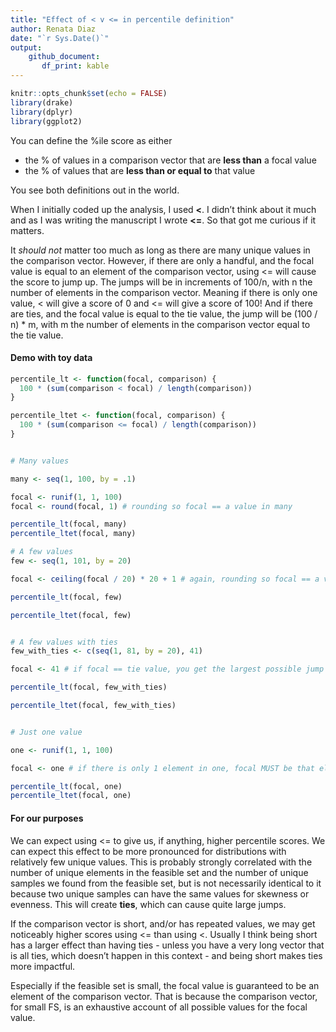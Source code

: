 ```yaml
---
title: "Effect of < v <= in percentile definition"
author: Renata Diaz
date: "`r Sys.Date()`"
output: 
    github_document:
       df_print: kable
---
```


```r
knitr::opts_chunk$set(echo = FALSE)
library(drake)
library(dplyr)
library(ggplot2)

```

You can define the %ile score as either 

- the % of values in a comparison vector that are **less than** a focal value
- the % of values that are **less than or equal to** that value

You see both definitions out in the world.

When I initially coded up the analysis, I used **<**. I didn't think about it much and as I was writing the manuscript I wrote **<=**. So that got me curious if it matters. 

It *should not* matter too much as long as there are many unique values in the comparison vector. However, if there are only a handful, and the focal value is equal to an element of the comparison vector, using <= will cause the score to jump up. The jumps will be in increments of 100/n, with n the number of elements in the comparison vector. Meaning if there is only one value, < will give a score of 0 and <= will give a score of 100! And if there are ties, and the focal value is equal to the tie value, the jump will be (100 / n) * m, with m the number of elements in the comparison vector equal to the tie value. 

#### Demo with toy data

```r

percentile_lt <- function(focal, comparison) {
  100 * (sum(comparison < focal) / length(comparison))
}

percentile_ltet <- function(focal, comparison) {
  100 * (sum(comparison <= focal) / length(comparison))
}


# Many values

many <- seq(1, 100, by = .1)

focal <- runif(1, 1, 100)
focal <- round(focal, 1) # rounding so focal == a value in many

percentile_lt(focal, many)
percentile_ltet(focal, many) 

# A few values
few <- seq(1, 101, by = 20)

focal <- ceiling(focal / 20) * 20 + 1 # again, rounding so focal == a value in few 

percentile_lt(focal, few)

percentile_ltet(focal, few)


# A few values with ties
few_with_ties <- c(seq(1, 81, by = 20), 41)

focal <- 41 # if focal == tie value, you get the largest possible jump

percentile_lt(focal, few_with_ties)

percentile_ltet(focal, few_with_ties)


# Just one value

one <- runif(1, 1, 100)

focal <- one # if there is only 1 element in one, focal MUST be that element

percentile_lt(focal, one)
percentile_ltet(focal, one)

```

#### For our purposes

We can expect using <= to give us, if anything, higher percentile scores. We can expect this effect to be more pronounced for distributions with relatively few unique values. This is probably strongly correlated with the number of unique elements in the feasible set and the number of unique samples we found from the feasible set, but is not necessarily identical to it because two unique samples can have the same values for skewness or evenness. This will create **ties**, which can cause quite large jumps. 

If the comparison vector is short, and/or has repeated values, we may get noticeably higher scores using <= than using <. Usually I think being short has a larger effect than having ties - unless you have a very long vector that is all ties, which doesn't happen in this context - and being short makes ties more impactful. 

Especially if the feasible set is small, the focal value is guaranteed to be an element of the comparison vector. That is because the comparison vector, for small FS, is an exhaustive account of all possible values for the focal value. 

<!-- ```{r real data, include=FALSE} -->

<!-- all_di <- read.csv(here::here("analysis", "reports", "all_di.csv"), stringsAsFactors = F) -->

<!-- all_di <- all_di %>% -->
<!--   mutate(log_nparts = log(gmp:::as.double.bigz(nparts)), -->
<!--          log_nsamples = log(nsamples), -->
<!--          log_s0 = log(s0), -->
<!--          log_n0 = log(n0)) %>% -->
<!--   filter(n0 > s0, -->
<!--          !singletons, -->
<!--          dat %in% c("bbs", "fia_short", "fia_small", "gentry", "mcdb", "misc_abund_short")) %>% -->
<!--   mutate(dat = ifelse(grepl(dat, pattern = "fia"), "fia", dat), -->
<!--          dat = ifelse(dat == "misc_abund_short", "misc_abund", dat)) -->
<!-- ``` -->

<!-- # Final dataset in S and N space -->

<!-- ```{r final dataset s and n space} -->

<!-- ggplot(all_di, aes(x = log_s0, y = log_n0, color = dat)) + -->
<!--   geom_point(alpha = .01) + -->
<!--   geom_point(data = filter(all_di, log_nparts > log(50)), alpha = .4) + -->
<!--   theme_bw() + -->
<!--   scale_color_viridis_d() + -->
<!--   ggtitle("Communities by S and N") -->

<!-- ``` -->

<!-- ```{r skew change} -->

<!-- ggplot(filter(all_di, s0 > 2), aes(x = skew_percentile_excl, y = skew_percentile, color = nsamples)) + -->
<!--   geom_point() + -->
<!--   facet_wrap(vars(dat)) -->

<!-- all_di <- all_di  %>% -->
<!--   mutate(skew_change = skew_percentile - skew_percentile_excl, -->
<!--          even_change = simpson_percentile - -->
<!--            simpson_percentile_excl) -->


<!-- ggplot(filter(all_di, s0 > 2), aes(x = log_nparts, y = skew_change)) + -->
<!--   geom_point() + -->
<!--   xlim(0,15) + -->
<!--   facet_wrap(vars(dat)) -->

<!-- ``` -->

<!-- ```{r hists} -->



<!-- ``` -->
